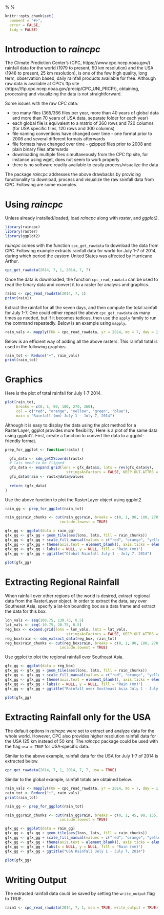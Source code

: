 
%\VignetteEngine{knitr::knitr}
%\VignetteIndexEntry{Package Demo: raincpc}


```{r, echo = FALSE, message = FALSE}
knitr::opts_chunk$set(
  comment = "#>",
  error = FALSE,
  tidy = FALSE)
```

# Introduction to *raincpc*

The Climate Prediction Center's (CPC, https://www.cpc.ncep.noaa.gov/) rainfall data for the 
world (1979 to present, 50 km resolution) and the USA (1948 to present, 25 km 
resolution), is one of the few high quality, long term, observation based, 
daily rainfall products available for free. Although raw data is available at CPC's ftp site (https://ftp.cpc.ncep.noaa.gov/precip/CPC_UNI_PRCP/), obtaining, processing and visualizing the data is not straightforward. 

Some issues with the raw CPC data:

* too many files (365/366 files per year, more than 40 years of global data and more than 70 years of USA data, separate folder for each year)
* each global file is equivalent to a matrix of 360 rows and 720 columns (for USA specific files, 120 rows and 300 columns)
* file naming conventions have changed over time - one format prior to 2006 and several different formats afterwards
* file formats have changed over time - gzipped files prior to 2008 and plain binary files afterwards
* downloading multiple files simultaneously from the CPC ftp site, for instance using wget, does not seem to work properly
* there is no software readily available to easily process/visualize the data

The package *raincpc* addresses the above drawbacks by providing functionality to download, process and visualize the raw rainfall data from CPC. Following are some examples.

# Using *raincpc*

Unless already installed/loaded, load *raincpc* along with *raster*, and *ggplot2*.

```{r, message = FALSE}
library(raincpc)
library(raster)
library(ggplot2)
```

*raincpc* comes with the function `cpc_get_rawdata` to download the data from CPC. Following example extracts rainfall data for world for July 1-7 of 2014, during which period the eastern United States was affected by Hurricane Arthur.

```{r}
cpc_get_rawdata(2014, 7, 1, 2014, 7, 7) 
```

Once the data is downloaded, the function `cpc_read_rawdata` can be used to read the binary data and convert it to a raster for analysis and graphics.

```{r}
rain1 <- cpc_read_rawdata(2014, 7, 1)
print(rain1)
```

Extract the rainfall for all the seven days, and then compute the total rainfall for July 1-7. One could either repeat the above `cpc_get_rawdata` as many times as needed, but if it becomes tedious, then use the `apply` family to run the command repeatedly. Below is an example using `mapply`. 

```{r}
rain_vals <- mapply(FUN = cpc_read_rawdata, yr = 2014, mo = 7, day = 1:7, SIMPLIFY = FALSE, USE.NAMES = FALSE)
```

Below is an efficient way of adding all the above rasters. This rainfall total is used in the following graphics.

```{r}
rain_tot <- Reduce("+", rain_vals)
print(rain_tot)
```

# Graphics

Here is the plot of total rainfall for July 1-7 2014.

```{r}
plot(rain_tot, 
     breaks = c(0, 1, 90, 180, 270, 360),
     col = c("red", "orange", "yellow", "green", "blue"), 
     main = "Rainfall (mm) July 1 - July 7, 2014")
```


Although it is easy to display the data using the plot method for a RasterLayer, ggplot provides more flexibility. Here is a plot of the same data using ggplot2. First, create a function to convert the data to a ggplot-friendly format.

```{r}
prep_for_ggplot <- function(rastx) {

  gfx_data <- sdm_getXYcoords(rastx)
  # lats need to be flipped
  gfx_data <- expand.grid(lons = gfx_data$x, lats = rev(gfx_data$y), 
                            stringsAsFactors = FALSE, KEEP.OUT.ATTRS = FALSE)
  gfx_data$rain <- rastx@data@values
  
  return (gfx_data)
}
```

Use the above function to plot the RasterLayer object using ggplot2.

```{r}
rain_gg <- prep_for_ggplot(rain_tot)

rain_gg$rain_chunks <- cut(rain_gg$rain, breaks = c(0, 1, 90, 180, 270, 360), 
                         include.lowest = TRUE)

gfx_gg <- ggplot(data = rain_gg)
gfx_gg <- gfx_gg + geom_tile(aes(lons, lats, fill = rain_chunks))
gfx_gg <- gfx_gg + scale_fill_manual(values = c("red", "orange", "yellow", "green", "blue"))
gfx_gg <- gfx_gg + theme(axis.text = element_blank(), axis.ticks = element_blank())
gfx_gg <- gfx_gg + labs(x = NULL, y = NULL, fill = "Rain (mm)")
gfx_gg <- gfx_gg + ggtitle("Global Rainfall July 1 - July 7, 2014")
  
plot(gfx_gg)

```

# Extracting Regional Rainfall

When rainfall over other regions of the world is desired, extract regional data from the RasterLayer object. In order to extract the data, say over Southeast Asia, specify a lat-lon bounding box as a data frame and extract the data for this box. 

```{r}
lon_vals <- seq(100.75, 130.75, 0.5)
lat_vals <- seq(-10.75, 20.75, 0.5)
reg_box <- expand.grid(lons = lon_vals, lats = lat_vals, 
                            stringsAsFactors = FALSE, KEEP.OUT.ATTRS = FALSE)
reg_box$rain <- sdm_extract_data(reg_box, rain_tot)
reg_box$rain_chunks <- cut(reg_box$rain, breaks = c(0, 1, 90, 180, 270, 360), 
                         include.lowest = TRUE)
```

Use ggplot to plot the regional rainfall over Southeast Asia.

```{r}
gfx_gg <- ggplot(data = reg_box)
gfx_gg <- gfx_gg + geom_tile(aes(lons, lats, fill = rain_chunks))
gfx_gg <- gfx_gg + scale_fill_manual(values = c("red", "orange", "yellow", "green", "blue"))
gfx_gg <- gfx_gg + theme(axis.text = element_blank(), axis.ticks = element_blank())
gfx_gg <- gfx_gg + labs(x = NULL, y = NULL, fill = "Rain (mm)")
gfx_gg <- gfx_gg + ggtitle("Rainfall over Southeast Asia July 1 - July 7, 2014")
  
plot(gfx_gg)
```


# Extracting Rainfall only for the USA

The default options in *raincpc* were set to extract and analyze data for the whole world. However, CPC also provides higher resolution rainfall data for the USA (25 km instead of 50 km). The *raincpc* package could be used with the flag `usa = TRUE` for USA-specific data.

Similar to the above example, rainfall data for the USA for July 1-7 of 2014 is extracted below.

```{r}
cpc_get_rawdata(2014, 7, 1, 2014, 7, 7, usa = TRUE) 
```

Similar to the global example, rainfall totals are obtained below.

```{r}
rain_vals <- mapply(FUN = cpc_read_rawdata, yr = 2014, mo = 7, day = 1:7, usa = TRUE, SIMPLIFY = FALSE, USE.NAMES = FALSE)
rain_tot <- Reduce("+", rain_vals)
print(rain_tot)
```


```{r}
rain_gg <- prep_for_ggplot(rain_tot)

rain_gg$rain_chunks <- cut(rain_gg$rain, breaks = c(0, 1, 45, 90, 135, 180), 
                         include.lowest = TRUE)

gfx_gg <- ggplot(data = rain_gg)
gfx_gg <- gfx_gg + geom_tile(aes(lons, lats, fill = rain_chunks))
gfx_gg <- gfx_gg + scale_fill_manual(values = c("red", "orange", "yellow", "green", "blue"))
gfx_gg <- gfx_gg + theme(axis.text = element_blank(), axis.ticks = element_blank())
gfx_gg <- gfx_gg + labs(x = NULL, y = NULL, fill = "Rain (mm)")
gfx_gg <- gfx_gg + ggtitle("USA Rainfall July 1 - July 7, 2014")
  
plot(gfx_gg)

```


# Writing Output

The extracted rainfall data could be saved by setting the `write_output` flag to TRUE.

```{r}
rain1 <- cpc_read_rawdata(2014, 7, 1, usa = TRUE, write_output = TRUE)
```


